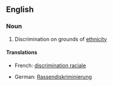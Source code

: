 ==English==

===Noun===
{{en-noun|sg=[[racial]] [[discrimination]]|-}}

# Discrimination on grounds of [[ethnicity]]

====Translations====
{{trans-top|discrimination on grounds of ethnicity}}
* French: [[discrimination raciale]] {{f}}
{{trans-mid}}
* German: [[Rassendiskriminierung]] {{f}}
{{trans-bottom}}